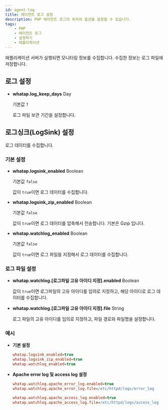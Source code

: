```yaml
---
id: agent-log
title: 에이전트 로그 설정
description: PHP 에이전트 로그의 위치와 옵션을 설정할 수 있습니다.
tags:
    - PHP
    - 에이전트 로그
    - 설정하기
    - 애플리케이션
---
```


애플리케이션 서버가 실행되면 모니터링 정보를 수집합니다. 수집한 정보는 로그 파일에 저장합니다. 

## 로그 설정

* **whatap.log_keep_days** <span class='type'>Day</span>

  기본값 `7`

  로그 파일 보관 기간을 설정합니다.

## 로그싱크(LogSink) 설정

로그 데이터를 수집합니다.

### 기본 설정

* **whatap.logsink_enabled** <span class='type'>Boolean</span>

  기본값 `false`

  값이 `true`이면 로그 데이터를 수집합니다.

* **whatap.logsink_zip_enabled** <span class='type'>Boolean</span>

  기본값 `false`

  값이 `true`이면 로그 데이터를 압축해서 전송합니다. 기본은 Gzip 입니다.

* **whatap.watchlog_enabled** <span class='type'>Boolean</span>

  기본값 `false`

  값이 `true`이면 로그 파일을 지정해서 로그 데이터를 수집합니다.

### 로그 파일 설정

* **whatap.watchlog.[로그파일 고유 아이디 지정].enabled** <span class='type'>Boolean</span>

  값이 `true`이면 로그파일의 고유 아이디를 임의로 지정하고, 해당 아이디로 로그 데이터를 수집합니다.


* **whatap.watchlog.[로그파일 고유 아이디 지정].file** <span class='type'>String</span>

  로그 파일의 고유 아이디를 임의로 지정하고, 파일 경로와 파일명을 설정합니다.

### 예시

* **기본 설정**

  ```ini title='whatap.conf'
  whatap.logsink_enabled=true
  whatap.logsink_zip_enabled=true
  whatap.watchlog_enabled=true
  ```

* **Apache error log 및 access log 설정**

  ```ini title='whatap.conf'
  whatap.watchlog.apache_error_log.enabled=true
  whatap.watchlog.apache_error_log.file=/etc/httpd/logs/error_log

  whatap.watchlog.apache_access_log.enabled=true
  whatap.watchlog.apache_access_log.file=/etc/httpd/logs/access_log
  ```